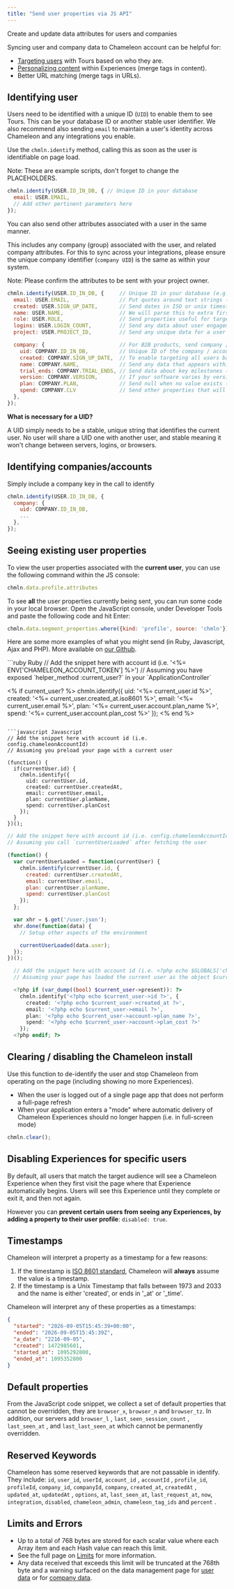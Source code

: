 ```yaml
---
title: "Send user properties via JS API"
---
```


Create and update data attributes for users and companies

Syncing user and company data to Chameleon account can be helpful for:

- [Targeting users](/apis/segments) with Tours based on who they are.
- [Personalizing content](/concepts/personalizing) within Experiences (merge tags in content).
- Better URL matching (merge tags in URLs).

## Identifying user

Users need to be identified with a unique ID (`UID`) to enable them to see Tours. This can be your database ID or another stable user identifier.
We also recommend also sending `email` to maintain a user's identity across Chameleon and any integrations you enable.

Use the `chmln.identify` method, calling this as soon as the user is identifiable on page load.

<Note>
Note: These are example scripts, don't forget to change the PLACEHOLDERS.
</Note>

```javascript Basic Identify
chmln.identify(USER.ID_IN_DB, { // Unique ID in your database
  email: USER.EMAIL,
  // Add other pertinent parameters here
});
```

You can also send other attributes associated with a user in the same manner.

This includes any company (group) associated with the user, and related company attributes. For this to sync across your integrations, please ensure the unique company identifier (`company UID`) is the same as within your system.

<Note>
Note: Please confirm the attributes to be sent with your project owner.
</Note>

```javascript Full Profile with Company
chmln.identify(USER.ID_IN_DB, {     // Unique ID in your database (e.g. 23443 or "590b80e5f433ea81b96c9bf6")
  email: USER.EMAIL,                // Put quotes around text strings (e.g. "jim@example.com")
  created: USER.SIGN_UP_DATE,       // Send dates in ISO or unix timestamp format (e.g. "2017-07-01T03:21:10Z" or 1431432000)
  name: USER.NAME,                  // We will parse this to extra first and last names (e.g. "James Doe")
  role: USER.ROLE,                  // Send properties useful for targeting types of users (e.g. "Admin")
  logins: USER.LOGIN_COUNT,         // Send any data about user engagement (e.g. 39)
  project: USER.PROJECT_ID,         // Send any unique data for a user that might appear in any page URLs (e.g. 09876 or "12a34b56")

  company: {                        // For B2B products, send company / account information here
    uid: COMPANY.ID_IN_DB,          // Unique ID of the company / account in your database (e.g. 9832 or "590b80e5f433ea81b96c9bf7")
    created: COMPANY.SIGN_UP_DATE,  // To enable targeting all users based on this company property
    name: COMPANY.NAME,             // Send any data that appears within URLs, such as subdomains (e.g. "airbnb")
    trial_ends: COMPANY.TRIAL_ENDS, // Send data about key milestones (e.g. "2017-08-01T03:21:10Z")
    version: COMPANY.VERSION,       // If your software varies by version then this will help show the correct guidance (e.g. "1.56")
    plan: COMPANY.PLAN,             // Send null when no value exists (e.g. "Gold", "Advanced")
    spend: COMPANY.CLV              // Send other properties that will help in targeting users (e.g. sales rep, source, stage)
  },
});
```

**What is necessary for a UID?**

A UID simply needs to be a stable, unique string that identifies the current user.
No user will share a UID one with another user, and stable meaning it won't change between servers, logins, or browsers.

## Identifying companies/accounts

Simply include a company key in the call to identify

```javascript
chmln.identify(USER.ID_IN_DB, {
  company: {
    uid: COMPANY.ID_IN_DB,
    ...
  },
});
```

## Seeing existing user properties

To view the user properties associated with the **current user**, you can use the following command within the JS console:

```javascript
chmln.data.profile.attributes
```

To see **all** the user properties currently being sent, you can run some code in your local browser. Open the JavaScript console, under Developer Tools and paste the following code and hit Enter:

```javascript
chmln.data.segment_properties.where({kind: 'profile', source: 'chmln'}).map(function(p) { return p.get('prop') })
```

Here are some more examples of what you might send (in Ruby, Javascript, Ajax and PHP). More available on [our Github](https://github.com/trychameleon/snippet.js/tree/master/examples).

<CodeGroup>
```ruby Ruby
  // Add the snippet here with account id (i.e. '<%= ENV['CHAMELEON_ACCOUNT_TOKEN'] %>')
  // Assuming you have exposed `helper_method :current_user?` in your `ApplicationController`

  <% if current_user? %>
    chmln.identify({
      uid: '<%= current_user.id %>',
      created: '<%= current_user.created_at.iso8601 %>',
      email: '<%= current_user.email %>',
      plan: '<%= current_user.account.plan_name %>',
      spend: '<%= current_user.account.plan_cost %>'
    });
  <% end %>
```

```javascript Javascript
// Add the snippet here with account id (i.e. config.chameleonAccountId)
// Assuming you preload your page with a current user

(function() {
  if(currentUser.id) {
    chmln.identify({
      uid: currentUser.id,
      created: currentUser.createdAt,
      email: currentUser.email,
      plan: currentUser.planName,
      spend: currentUser.planCost
    });
  }
})();
```

```javascript Ajax
// Add the snippet here with account id (i.e. config.chameleonAccountId)
// Assuming you call `currentUserLoaded` after fetching the user

(function() {
  var currentUserLoaded = function(currentUser) {
    chmln.identify(currentUser.id, {
      created: currentUser.createdAt,
      email: currentUser.email,
      plan: currentUser.planName,
      spend: currentUser.planCost
    });
  };

  var xhr = $.get('/user.json');
  xhr.done(function(data) {
    // Setup other aspects of the environment

    currentUserLoaded(data.user);
  });
})();
```

```php PHP
  // Add the snippet here with account id (i.e. <?php echo $GLOBALS['chameleonAccountId'] ?>)
  // Assuming your page has loaded the current user as the object $current_user

  <?php if (var_dump((bool) $current_user->present)): ?>
    chmln.identify('<?php echo $current_user->id ?>', {
      created: '<?php echo $current_user->created_at ?>',
      email: '<?php echo $current_user->email ?>',
      plan: '<?php echo $current_user->account->plan_name ?>',
      spend: '<?php echo $current_user->account->plan_cost ?>'
    });
  <?php endif; ?>
```
</CodeGroup>

## Clearing / disabling the Chameleon install

Use this function to de-identify the user and stop Chameleon from operating on the page (including showing no more Experiences).

- When the user is logged out of a single page app that does not perform a full-page refresh
- When your application enters a "mode" where automatic delivery of Chameleon Experiences should no longer happen (i.e. in full-screen mode)

```javascript
chmln.clear();
```

## Disabling Experiences for specific users

By default, all users that match the target audience will see a Chameleon Experience when they first visit the page where that Experience automatically begins.
Users will see this Experience until they complete or exit it, and then not again.

However you can **prevent certain users from seeing any Experiences, by adding a property to their user profile**: `disabled: true`.

## Timestamps

Chameleon will interpret a property as a timestamp for a few reasons:

1. If the timestamp is [ISO 8601 standard](https://en.wikipedia.org/wiki/ISO_8601), Chameleon will **always** assume the value is a timestamp.
2. If the timestamp is a Unix Timestamp that falls between 1973 and 2033 and the name is either 'created', or ends in '_at' or '_time'.

Chameleon will interpret any of these properties as a timestamps:

```json
{
  "started": "2026-09-05T15:45:39+00:00",
  "ended": "2026-09-05T15:45:39Z",
  "a_date": "2216-09-05",
  "created": 1472985601,
  "started_at": 1095292800,
  "ended_at": 1095352800
}
```

## Default properties

From the JavaScript code snippet, we collect a set of default properties that cannot be overridden, they are `browser_x`, `browser_n` and `browser_tz`. In addition, our servers add `browser_l` , `last_seen_session_count` , `last_seen_at` , and `last_last_seen_at` which cannot be permanently overridden.

## Reserved Keywords

Chameleon has some reserved keywords that are not passable in identify. They include: `id`, `user_id`, `userId`, `account_id` , `accountId` , `profile_id`, `profileId`, `company_id`, `companyId`, `company`, `created_at`, `createdAt` , `updated_at`, `updatedAt` , `options`, `at`, `last_seen_at`, `last_request_at`, `now`, `integration`, `disabled`, `chameleon_admin`, `chameleon_tag_ids` and `percent` .

## Limits and Errors

- Up to a total of 768 bytes are stored for each scalar value where each Array item and each Hash value can reach this limit.
- See the full page on [Limits](/concepts/normalization#limits) for more information.
- Any data received that exceeds this limit will be truncated at the 768th byte and a warning surfaced on the data management page for [user data](https://app.chameleon.io/data/properties/profile) or for [company data](https://app.chameleon.io/data/properties/company).